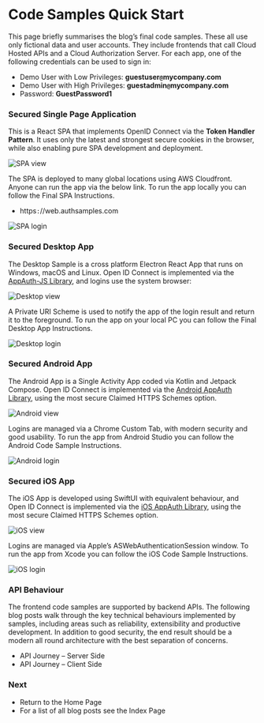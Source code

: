 # Code Samples Quick Start

This page briefly summarises the blog’s final code samples. These all use only fictional data and user accounts. They include frontends that call Cloud Hosted APIs and a Cloud Authorization Server. For each app, one of the following credentials can be used to sign in:

- Demo User with Low Privileges: **guestuser`@`mycompany.com**
- Demo User with High Privileges: **guestadmin`@`mycompany.com**
- Password: **GuestPassword1**

### Secured Single Page Application

This is a React SPA that implements OpenID Connect via the **Token Handler Pattern**. It uses only the latest and strongest secure cookies in the browser, while also enabling pure SPA development and deployment.

![SPA view](/images/3/spa-view.jpg)

The SPA is deployed to many global locations using AWS Cloudfront. Anyone can run the app via the below link. To run the app locally you can follow the <Link href='/posts/how-to-run-the-react-js-spa'>Final SPA Instructions</Link>.

- https`:`//web.authsamples.com

![SPA login](/images/3/spa-login.jpg)

### Secured Desktop App

The Desktop Sample is a cross platform Electron React App that runs on Windows, macOS and Linux. Open ID Connect is implemented via the [AppAuth-JS Library](https://github.com/openid/AppAuth-JS), and logins use the system browser:

![Desktop view](/images/3/desktop-view.jpg)

A Private URI Scheme is used to notify the app of the login result and return it to the foreground. To run the app on your local PC you can follow the <Link href='/posts/final-desktop-sample-overview'>Final Desktop App Instructions</Link>.

![Desktop login](/images/3/desktop-login.jpg)

### Secured Android App

The Android App is a Single Activity App coded via Kotlin and Jetpack Compose. Open ID Connect is implemented via the [Android AppAuth Library](https://github.com/openid/AppAuth-Android), using the most secure Claimed HTTPS Schemes option.

![Android view](/images/3/android-view.jpg)

Logins are managed via a Chrome Custom Tab, with modern security and good usability. To run the app from Android Studio you can follow the <Link href='/posts/basicandroidapp-execution'>Android Code Sample Instructions</Link>.

![Android login](/images/3/android-login.jpg)

### Secured iOS App

The iOS App is developed using SwiftUI with equivalent behaviour, and Open ID Connect is implemented via the [iOS AppAuth Library](https://github.com/openid/AppAuth-iOS), using the most secure Claimed HTTPS Schemes option.

![iOS view](/images/3/ios-view.jpg)

Logins are managed via Apple’s ASWebAuthenticationSession window. To run the app from Xcode you can follow the <Link href='/posts/how-to-run-the-ios-code-sample'>iOS Code Sample Instructions</Link>.

![iOS login](/images/3/ios-login.jpg)

### API Behaviour

The frontend code samples are supported by backend APIs. The following blog posts walk through the key technical behaviours implemented by samples, including areas such as reliability, extensibility and productive development. In addition to good security, the end result should be a modern all round architecture with the best separation of concerns.

- <Link href='/post/api-journey-server-side'>API Journey – Server Side</Link>
- <Link href='/posts/api-journey-client-side'>API Journey – Client Side</Link>

### Next

- Return to the <Link href='/'>Home Page</Link>
- For a list of all blog posts see the <Link href='/posts/index'>Index Page</Link>
